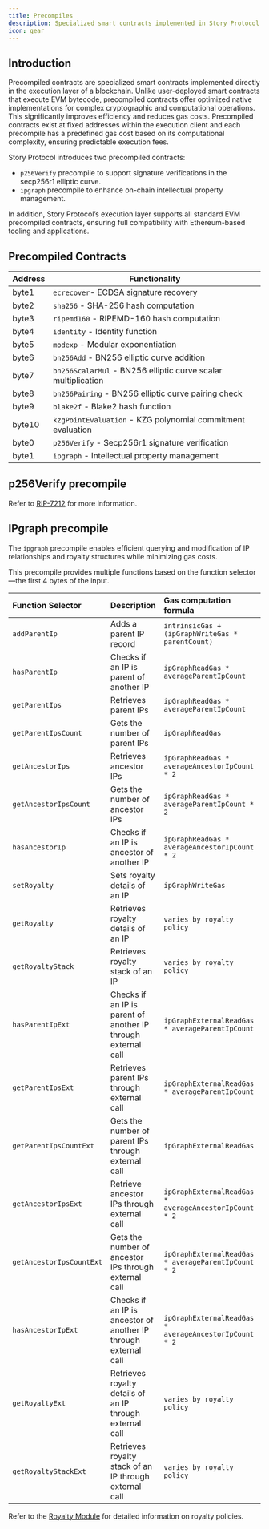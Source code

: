 ```yaml
---
title: Precompiles
description: Specialized smart contracts implemented in Story Protocol's execution layer
icon: gear
---
```


## Introduction

Precompiled contracts are specialized smart contracts implemented directly in the execution layer of a blockchain. Unlike user-deployed smart contracts that execute EVM bytecode, precompiled contracts offer optimized native implementations for complex cryptographic and computational operations. This significantly improves efficiency and reduces gas costs. Precompiled contracts exist at fixed addresses within the execution client and each precompile has a predefined gas cost based on its computational complexity, ensuring predictable execution fees.

Story Protocol introduces two precompiled contracts:

- `p256Verify` precompile to support signature verifications in the secp256r1 elliptic curve.
- `ipgraph` precompile to enhance on-chain intellectual property management.

In addition, Story Protocol’s execution layer supports all standard EVM precompiled contracts, ensuring full compatibility with Ethereum-based tooling and applications.

## Precompiled Contracts

| Address | Functionality                                                 |
| ------- | ------------------------------------------------------------- |
| byte1   | `ecrecover`- ECDSA signature recovery                         |
| byte2   | `sha256` - SHA-256 hash computation                           |
| byte3   | `ripemd160` - RIPEMD-160 hash computation                     |
| byte4   | `identity` - Identity function                                |
| byte5   | `modexp` - Modular exponentiation                             |
| byte6   | `bn256Add` - BN256 elliptic curve addition                    |
| byte7   | `bn256ScalarMul` - BN256 elliptic curve scalar multiplication |
| byte8   | `bn256Pairing` - BN256 elliptic curve pairing check           |
| byte9   | `blake2f` - Blake2 hash function                              |
| byte10  | `kzgPointEvaluation` - KZG polynomial commitment evaluation   |
| byte0   | `p256Verify` - Secp256r1 signature verification               |
| byte1   | `ipgraph` - Intellectual property management                  |

## p256Verify precompile

Refer to [RIP-7212](https://github.com/ethereum/RIPs/blob/master/RIPS/rip-7212.md) for more information.

## IPgraph precompile

The `ipgraph` precompile enables efficient querying and modification of IP relationships and royalty structures while minimizing gas costs.

This precompile provides multiple functions based on the function selector—the first 4 bytes of the input.

| Function Selector        | Description                                                     | Gas computation formula                               | Gas Cost                           |
| :----------------------- | :-------------------------------------------------------------- | :---------------------------------------------------- | :--------------------------------- |
| `addParentIp`            | Adds a parent IP record                                         | `intrinsicGas + (ipGraphWriteGas * parentCount)`      | Larger than 1100                   |
| `hasParentIp`            | Checks if an IP is parent of another IP                         | `ipGraphReadGas * averageParentIpCount`               | 40                                 |
| `getParentIps`           | Retrieves parent IPs                                            | `ipGraphReadGas * averageParentIpCount`               | 40                                 |
| `getParentIpsCount`      | Gets the number of parent IPs                                   | `ipGraphReadGas`                                      | 10                                 |
| `getAncestorIps`         | Retrieves ancestor IPs                                          | `ipGraphReadGas * averageAncestorIpCount * 2`         | 600                                |
| `getAncestorIpsCount`    | Gets the number of ancestor IPs                                 | `ipGraphReadGas * averageParentIpCount * 2`           | 80                                 |
| `hasAncestorIp`          | Checks if an IP is ancestor of another IP                       | `ipGraphReadGas * averageAncestorIpCount * 2`         | 600                                |
| `setRoyalty`             | Sets royalty details of an IP                                   | `ipGraphWriteGas`                                     | 1000                               |
| `getRoyalty`             | Retrieves royalty details of an IP                              | `varies by royalty policy`                            | LAP:900, LRP:620, other:1000       |
| `getRoyaltyStack`        | Retrieves royalty stack of an IP                                | `varies by royalty policy`                            | LAP:50, LRP: 600, other:1000       |
| `hasParentIpExt`         | Checks if an IP is parent of another IP through external call   | `ipGraphExternalReadGas * averageParentIpCount`       | 8400                               |
| `getParentIpsExt`        | Retrieves parent IPs through external call                      | `ipGraphExternalReadGas * averageParentIpCount`       | 8400                               |
| `getParentIpsCountExt`   | Gets the number of parent IPs through external call             | `ipGraphExternalReadGas`                              | 2100                               |
| `getAncestorIpsExt`      | Retrieve ancestor IPs through external call                     | `ipGraphExternalReadGas * averageAncestorIpCount * 2` | 126000                             |
| `getAncestorIpsCountExt` | Gets the number of ancestor IPs through external call           | `ipGraphExternalReadGas * averageParentIpCount * 2`   | 16800                              |
| `hasAncestorIpExt`       | Checks if an IP is ancestor of another IP through external call | `ipGraphExternalReadGas * averageAncestorIpCount * 2` | 126000                             |
| `getRoyaltyExt`          | Retrieves royalty details of an IP through external call        | `varies by royalty policy`                            | LAP:189000, LRP:130200, other:1000 |
| `getRoyaltyStackExt`     | Retrieves royalty stack of an IP through external call          | `varies by royalty policy`                            | LAP:10500, LRP:126000, other:1000  |

Refer to the [Royalty Module](/concepts/royalty-module) for detailed information on royalty policies.
